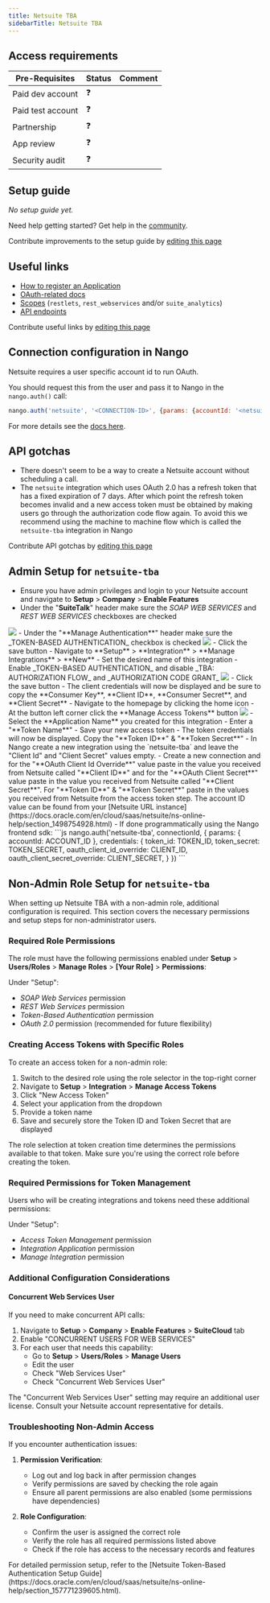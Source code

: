 ```yaml
---
title: Netsuite TBA
sidebarTitle: Netsuite TBA
---
```



<Overview />
<PreBuiltTooling />
<PreBuiltUseCases />

## Access requirements
| Pre-Requisites | Status | Comment|
| - | - | - |
| Paid dev account | ❓ |  |
| Paid test account | ❓ |  |
| Partnership | ❓ | |
| App review | ❓ |  |
| Security audit | ❓ | |


## Setup guide

_No setup guide yet._

<Tip>Need help getting started? Get help in the [community](https://nango.dev/slack).</Tip>

<Note>Contribute improvements to the setup guide by [editing this page](https://github.com/nangohq/nango/tree/master/docs-v2/integrations/all/netsuite-tba.mdx)</Note>


## Useful links

-   [How to register an Application](https://docs.oracle.com/en/cloud/saas/netsuite/ns-online-help/section_157771482304.html#Enable-the-OAuth-2.0-Feature)
-   [OAuth-related docs](https://docs.oracle.com/en/cloud/saas/netsuite/ns-online-help/section_158081944642.html#Step-One-GET-Request-to-the-Authorization-Endpoint)
-   [Scopes](https://docs.oracle.com/en/cloud/saas/netsuite/ns-online-help/section_158081944642.html#subsect_158091028094) (`restlets`, `rest_webservices` and/or `suite_analytics`)
-   [API endpoints](https://system.netsuite.com/help/helpcenter/en_US/APIs/REST_API_Browser/record/v1/2023.1/index.html)

<Note>Contribute useful links by [editing this page](https://github.com/nangohq/nango/tree/master/docs-v2/integrations/all/netsuite-tba.mdx)</Note>

## Connection configuration in Nango

Netsuite requires a user specific account id to run OAuth.

You should request this from the user and pass it to Nango in the `nango.auth()` call:

```js
nango.auth('netsuite', '<CONNECTION-ID>', {params: {accountId: '<netsuite-account-id>'}});
```

For more details see the [docs here](/guides/api-authorization/authorize-in-your-app-default-ui#apis-requiring-connection-specific-configuration-for-authorization).

## API gotchas

- There doesn't seem to be a way to create a Netsuite account without scheduling a call.
- The `netsuite` integration which uses OAuth 2.0 has a refresh token that has a fixed expiration of 7 days. After which point the refresh token becomes invalid and a new access token must be obtained by making users go through the authorization code flow again.
To avoid this we recommend using the machine to machine flow which is called the `netsuite-tba` integration in Nango

<Note>Contribute API gotchas by [editing this page](https://github.com/nangohq/nango/tree/master/docs-v2/integrations/all/netsuite-tba.mdx)</Note>

## Admin Setup for `netsuite-tba`
-   Ensure you have admin privileges and login to your Netsuite account and navigate to **Setup** > **Company** > **Enable Features**
-   Under the "**SuiteTalk**" header make sure the _SOAP WEB SERVICES_ and _REST WEB SERVICES_ checkboxes are checked
<Frame>
  <img src="/images/netsuite-soap-rest-checkboxes.png" />
</Frame>
-   Under the "**Manage Authentication**" header make sure the _TOKEN-BASED AUTHENTICATION_ checkbox is checked
<Frame>
  <img src="/images/netsuite-tba-checkbox.png" />
</Frame>
-   Click the save button
-   Navigate to **Setup** > **Integration** > **Manage Integrations** > **New**
-   Set the desired name of this integration
-   Enable _TOKEN-BASED AUTHENTICATION_ and disable _TBA: AUTHORIZATION FLOW_ and _AUTHORIZATION CODE GRANT_
<Frame>
  <img src="/images/netsuite-tba-configuration.png" />
</Frame>
-   Click the save button
-   The client credentials will now be displayed and be sure to copy the **Consumer Key**, **Client ID**, **Consumer Secret**, and **Client Secret**
-   Navigate to the homepage by clicking the home icon
-   At the button left corner click the **Manage Access Tokens** button
<Frame>
  <img src="/images/netsuite-create-token.png" />
</Frame>
-   Select the **Application Name** you created for this integration
-   Enter a "**Token Name**"
-   Save your new access token
-   The token credentials will now be displayed. Copy the "**Token ID**" & "**Token Secret**"
-   In Nango create a new integration using the `netsuite-tba` and leave the "Client Id" and "Client Secret" values empty.
-   Create a new connection and for the "**OAuth Client Id Override**" value paste in the
value you received from Netsuite called "**Client ID**" and for the "**OAuth Client Secret**" value paste in the value you received
from Netsuite called "**Client Secret**". For "**Token ID**" & "**Token Secret**" paste in the values you received from Netsuite
from the access token step. The account ID value can be found from your [Netsuite URL instance](https://docs.oracle.com/en/cloud/saas/netsuite/ns-online-help/section_1498754928.html)
-   If done programmatically using the Nango frontend sdk:
```js
nango.auth('netsuite-tba', connectionId, {
  params: { accountId: ACCOUNT_ID },
  credentials: {
    token_id: TOKEN_ID,
    token_secret: TOKEN_SECRET,
    oauth_client_id_override: CLIENT_ID,
    oauth_client_secret_override: CLIENT_SECRET,
  }
})
```

## Non-Admin Role Setup for `netsuite-tba`

When setting up Netsuite TBA with a non-admin role, additional configuration is required. This section covers the necessary permissions and setup steps for non-administrator users.

### Required Role Permissions

The role must have the following permissions enabled under **Setup** > **Users/Roles** > **Manage Roles** > **[Your Role]** > **Permissions**:

Under "Setup":
- _SOAP Web Services_ permission
- _REST Web Services_ permission
- _Token-Based Authentication_ permission
- _OAuth 2.0_ permission (recommended for future flexibility)

### Creating Access Tokens with Specific Roles

To create an access token for a non-admin role:

1. Switch to the desired role using the role selector in the top-right corner
2. Navigate to **Setup** > **Integration** > **Manage Access Tokens**
3. Click "New Access Token"
4. Select your application from the dropdown
5. Provide a token name
6. Save and securely store the Token ID and Token Secret that are displayed

<Note>
The role selection at token creation time determines the permissions available to that token. Make sure you're using the correct role before creating the token.
</Note>

### Required Permissions for Token Management

Users who will be creating integrations and tokens need these additional permissions:

Under "Setup":
- _Access Token Management_ permission
- _Integration Application_ permission
- _Manage Integration_ permission

### Additional Configuration Considerations

#### Concurrent Web Services User

If you need to make concurrent API calls:

1. Navigate to **Setup** > **Company** > **Enable Features** > **SuiteCloud** tab
2. Enable "CONCURRENT USERS FOR WEB SERVICES"
3. For each user that needs this capability:
   - Go to **Setup** > **Users/Roles** > **Manage Users**
   - Edit the user
   - Check "Web Services User"
   - Check "Concurrent Web Services User"

<Warning>
The "Concurrent Web Services User" setting may require an additional user license. Consult your Netsuite account representative for details.
</Warning>

### Troubleshooting Non-Admin Access

If you encounter authentication issues:

1. **Permission Verification**:
   - Log out and log back in after permission changes
   - Verify permissions are saved by checking the role again
   - Ensure all parent permissions are also enabled (some permissions have dependencies)

2. **Role Configuration**:
   - Confirm the user is assigned the correct role
   - Verify the role has all required permissions listed above
   - Check if the role has access to the necessary records and features

<Tip>
For detailed permission setup, refer to the [Netsuite Token-Based Authentication Setup Guide](https://docs.oracle.com/en/cloud/saas/netsuite/ns-online-help/section_157771239605.html).
</Tip>

